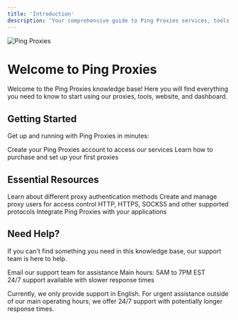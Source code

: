 ```yaml
---
title: 'Introduction'
description: 'Your comprehensive guide to Ping Proxies services, tools, and resources'
---
```


<img
  className="block dark:hidden"
  src="/images/general/introduction.png"
  alt="Ping Proxies"
/>

# Welcome to Ping Proxies

Welcome to the Ping Proxies knowledge base! Here you will find everything you need to know to start using our proxies, tools, website, and dashboard.

## Getting Started

Get up and running with Ping Proxies in minutes:

<CardGroup cols={2}>
  <Card
    title="Account Registration"
    icon="user-plus"
    href="/general/account-registration"
  >
    Create your Ping Proxies account to access our services
  </Card>
  <Card
    title="Making Your First Purchase"
    icon="shopping-cart"
    href="/general/making-your-first-purchase"
  >
    Learn how to purchase and set up your first proxies
  </Card>
</CardGroup>

## Essential Resources

<CardGroup cols={2}>
  <Card
    title="Authentication Guide"
    icon="key"
    href="/general/proxy-authentication-types"
  >
    Learn about different proxy authentication methods
  </Card>
  <Card
    title="Proxy User Management"
    icon="users"
    href="/general/creating-a-proxy-user"
  >
    Create and manage proxy users for access control
  </Card>
  <Card
    title="Supported Protocols"
    icon="network-wired"
    href="/general/supported-protocols"
  >
    HTTP, HTTPS, SOCKS5 and other supported protocols
  </Card>
  <Card
    title="API Integration"
    icon="code"
    href="/api/introduction"
  >
    Integrate Ping Proxies with your applications
  </Card>
</CardGroup>

## Need Help?

If you can't find something you need in this knowledge base, our support team is here to help.

<CardGroup cols={2}>
  <Card
    title="Contact Support"
    icon="headset"
    href="mailto:support@pingproxies.com"
  >
    Email our support team for assistance
  </Card>
  <Card
    title="Support Hours"
    icon="clock"
  >
    Main hours: 5AM to 7PM EST<br/>
    24/7 support available with slower response times
  </Card>
</CardGroup>

Currently, we only provide support in English. For urgent assistance outside of our main operating hours, we offer 24/7 support with potentially longer response times.